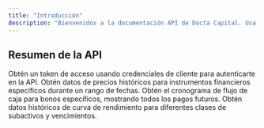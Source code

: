 ```yaml
---
title: "Introducción"
description: "Bienvenidos a la documentación API de Docta Capital. Usa este documento para navegar nuestros diferentes endpoints"
---
```

## Resumen de la API

<Columns cols={2}>
  <Card
    title="Autenticación"
    icon="key"
    href="/api-reference/endpoint/auth-token"
  >
    Obtén un token de acceso usando credenciales de cliente para autenticarte en la API.
  </Card>
  <Card
    title="Precios Históricos"
    icon="database"
    href="/api-reference/endpoint/historical-prices"
  >
    Obtén datos de precios históricos para instrumentos financieros específicos durante un rango de fechas.
  </Card>
  <Card
    title="Flujos de Caja"
    icon="money-bill"
    href="/api-reference/endpoint/bonds-cashflow"
  >
    Obtén el cronograma de flujo de caja para bonos específicos, mostrando todos los pagos futuros.
  </Card>
  <Card
    title="Curvas de Rendimiento"
    icon="chart-line"
    href="/api-reference/endpoint/yield-curve"
  >
    Obtén datos históricos de curva de rendimiento para diferentes clases de subactivos y vencimientos.
  </Card>
</Columns>
